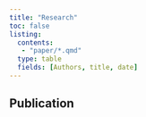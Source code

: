 ```yaml
---
title: "Research"
toc: false
listing: 
  contents: 
   - "paper/*.qmd"
  type: table
  fields: [Authors, title, date]
---
```


## **Publication**
